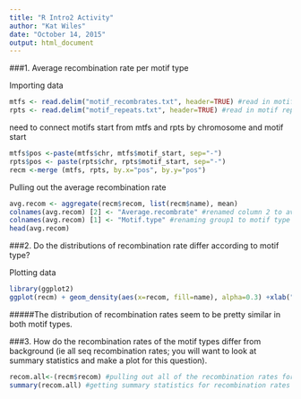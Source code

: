 ```yaml
---
title: "R Intro2 Activity"
author: "Kat Wiles"
date: "October 14, 2015"
output: html_document
---
```


###1. Average recombination rate per motif type

Importing data
```r
mtfs <- read.delim("motif_recombrates.txt", header=TRUE) #read in motif recombination rates data
rpts <- read.delim("motif_repeats.txt", header=TRUE) #read in motif repeats data
```

need to connect motifs start from mtfs and rpts by chromosome and motif start
```r
mtfs$pos <-paste(mtfs$chr, mtfs$motif_start, sep="-") 
rpts$pos <- paste(rpts$chr, rpts$motif_start, sep="-")
recm <-merge (mtfs, rpts, by.x="pos", by.y="pos")
```


Pulling out the average recombination rate
```r
avg.recom <- aggregate(recm$recom, list(recm$name), mean) 
colnames(avg.recom) [2] <- "Average.recombrate" #renamed column 2 to average recombination rate
colnames(avg.recom) [1] <- "Motif.type" #renaming group1 to motif type
head(avg.recom)
```


###2. Do the distributions of recombination rate differ according to motif type?

Plotting data
```r
library(ggplot2)
ggplot(recm) + geom_density(aes(x=recom, fill=name), alpha=0.3) +xlab("Recombination Rate") +ylab("Density") + labs(fill="Motif Type")
```
#####The distribution of recombination rates seem to be pretty similar in both motif types.


###3. How do the recombination rates of the motif types differ from background (ie all seq recombination rates; you will want to look at summary statistics and make a plot for this question).


```r
recom.all<-(recm$recom) #pulling out all of the recombination rates for all seqences
summary(recom.all) #getting summary statistics for recombination rates for all seq

```





